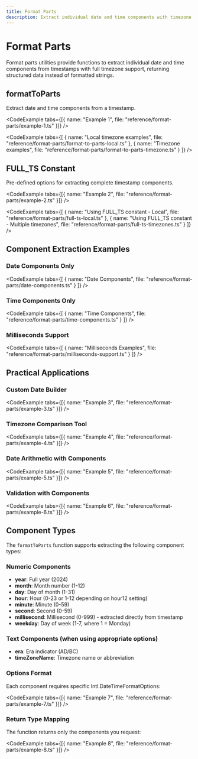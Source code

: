 ```yaml
---
title: Format Parts
description: Extract individual date and time components with timezone awareness
---
```




# Format Parts

Format parts utilities provide functions to extract individual date and time components from timestamps with full timezone support, returning structured data instead of formatted strings.

## formatToParts

Extract date and time components from a timestamp.

<CodeExample tabs={[{ name: "Example 1", file: "reference/format-parts/example-1.ts" }]} />

<CodeExample tabs={[
  { name: "Local timezone examples", file: "reference/format-parts/format-to-parts-local.ts" },
  { name: "Timezone examples", file: "reference/format-parts/format-to-parts-timezone.ts" }
]} />

## FULL_TS Constant

Pre-defined options for extracting complete timestamp components.

<CodeExample tabs={[{ name: "Example 2", file: "reference/format-parts/example-2.ts" }]} />

<CodeExample tabs={[
  { name: "Using FULL_TS constant - Local", file: "reference/format-parts/full-ts-local.ts" },
  { name: "Using FULL_TS constant - Multiple timezones", file: "reference/format-parts/full-ts-timezones.ts" }
]} />

## Component Extraction Examples

### Date Components Only

<CodeExample tabs={[
  { name: "Date Components", file: "reference/format-parts/date-components.ts" }
]} />

### Time Components Only

<CodeExample tabs={[
  { name: "Time Components", file: "reference/format-parts/time-components.ts" }
]} />

### Milliseconds Support

<CodeExample tabs={[
  { name: "Milliseconds Examples", file: "reference/format-parts/milliseconds-support.ts" }
]} />

## Practical Applications

### Custom Date Builder

<CodeExample tabs={[{ name: "Example 3", file: "reference/format-parts/example-3.ts" }]} />

### Timezone Comparison Tool

<CodeExample tabs={[{ name: "Example 4", file: "reference/format-parts/example-4.ts" }]} />

### Date Arithmetic with Components

<CodeExample tabs={[{ name: "Example 5", file: "reference/format-parts/example-5.ts" }]} />

### Validation with Components

<CodeExample tabs={[{ name: "Example 6", file: "reference/format-parts/example-6.ts" }]} />

## Component Types

The `formatToParts` function supports extracting the following component types:

### Numeric Components
- **year**: Full year (2024)
- **month**: Month number (1-12)
- **day**: Day of month (1-31)
- **hour**: Hour (0-23 or 1-12 depending on hour12 setting)
- **minute**: Minute (0-59)
- **second**: Second (0-59)
- **millisecond**: Millisecond (0-999) - extracted directly from timestamp
- **weekday**: Day of week (1-7, where 1 = Monday)

### Text Components (when using appropriate options)
- **era**: Era indicator (AD/BC)
- **timeZoneName**: Timezone name or abbreviation

### Options Format
Each component requires specific Intl.DateTimeFormatOptions:

<CodeExample tabs={[{ name: "Example 7", file: "reference/format-parts/example-7.ts" }]} />

### Return Type Mapping
The function returns only the components you request:

<CodeExample tabs={[{ name: "Example 8", file: "reference/format-parts/example-8.ts" }]} /> 